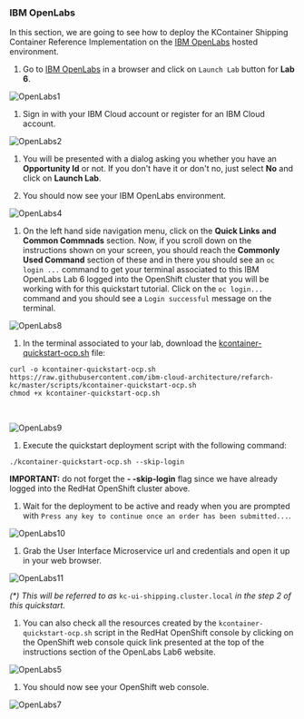 ### IBM OpenLabs

In this section, we are going to see how to deploy the KContainer Shipping Container Reference Implementation on the [IBM OpenLabs](https://developer.ibm.com/openlabs/openshift) hosted environment.

1. Go to [IBM OpenLabs](https://developer.ibm.com/openlabs/openshift) in a browser and click on `Launch Lab` button for **Lab 6**.

  ![OpenLabs1](images/openLabs1.png)

1. Sign in with your IBM Cloud account or register for an IBM Cloud account.

  ![OpenLabs2](images/openLabs2.png)

1. You will be presented with a dialog asking you whether you have an **Opportunity Id** or not. If you don't have it or don't no, just select **No** and click on **Launch Lab**.

1. You should now see your IBM OpenLabs environment.

  ![OpenLabs4](images/openLabs4.png)

1. On the left hand side navigation menu, click on the **Quick Links and Common Commnads** section. Now, if you scroll down on the instructions shown on your screen, you should reach the **Commonly Used Command** section of these and in there you should see an `oc login ...` command to get your terminal associated to this IBM OpenLabs Lab 6 logged into the OpenShift cluster that you will be working with for this quickstart tutorial. Click on the `oc login...` command and you should see a `Login successful` message on the terminal.

  ![OpenLabs8](images/openLabs8.png)

1. In the terminal associated to your lab, download the [kcontainer-quickstart-ocp.sh](https://github.com/ibm-cloud-architecture/refarch-kc/tree/master/scripts/kcontainer-quickstart-ocp.sh) file:

  ```
  curl -o kcontainer-quickstart-ocp.sh https://raw.githubusercontent.com/ibm-cloud-architecture/refarch-kc/master/scripts/kcontainer-quickstart-ocp.sh
  chmod +x kcontainer-quickstart-ocp.sh
  ```

  <br/>

  ![OpenLabs9](images/openLabs9.png)

1. Execute the quickstart deployment script with the following command:

  ```
  ./kcontainer-quickstart-ocp.sh --skip-login
  ```
  **IMPORTANT:** do not forget the **- -skip-login** flag since we have already logged into the RedHat OpenShift cluster above.

1. Wait for the deployment to be active and ready when you are prompted with `Press any key to continue once an order has been submitted...`.

  ![OpenLabs10](images/openLabs10.png)

1. Grab the User Interface Microservice url and credentials and open it up in your web browser.

  ![OpenLabs11](images/openLabs11.png)

   _(\*) This will be referred to as_ `kc-ui-shipping.cluster.local` _in the step 2 of this quickstart._

1. You can also check all the resources created by the `kcontainer-quickstart-ocp.sh` script in the RedHat OpenShift console by clicking on the OpenShift web console quick link presented at the top of the instructions section of the OpenLabs Lab6 website.

  ![OpenLabs5](images/openLabs5.png)

1. You should now see your OpenShift web console.

  ![OpenLabs7](images/openLabs7.png)
